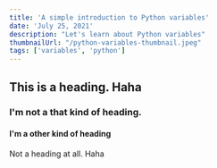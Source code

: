```yaml
---
title: 'A simple introduction to Python variables'
date: 'July 25, 2021'
description: "Let's learn about Python variables"
thumbnailUrl: "/python-variables-thumbnail.jpeg"
tags: ['variables', 'python']
---
```


## This is a heading. Haha

### I'm not a that kind of heading.

#### I'm a other kind of heading

Not a heading at all. Haha
